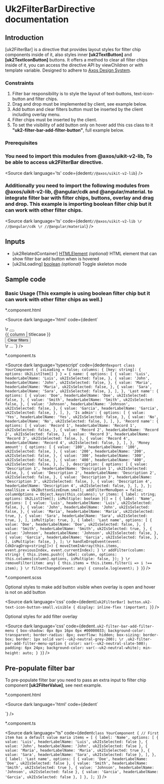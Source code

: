 
# Uk2FilterBarDirective documentation
## Introduction

<p>
  [uk2FilterBar] is a directive that provides layout styles for filter chip components inside of it, also styles inner <b>[uk2TextButton]</b> and <b>[uk2TextIconButton]</b> buttons. It offers a method to clear all filter chips inside of it, you can access the directive API by viewChildren or with template variable. Designed to adhere to <a target="_blank" href="https://www.figma.com/design/hpH5aw4XwrvayJMkWpPDPp/%F0%9F%91%B7%E2%80%8D%E2%99%82%EF%B8%8F---framework-core---responsive-web-component-library?node-id=2554-93729&node-type=frame&m=dev">Axos Design System</a>.
</p>

### Constraints
<ol>
  <li>Filter bar responsibility is to style the layout of text-buttons, text-icon-button and filter chips.</li>
  <li>Drag and drop must be implemented by client, see example below.</li>
  <li>Add button and clear filters button must be inserted by the client including overlay menu.</li>
  <li>Filter chips must be inserted by the client.</li>
  <li>To set the visibility of add button only on hover add this css class to it <b>"uk2-filter-bar-add-filter-button"</b>, full example below.</li>
</ol>

### Prerequisites
### You need to import this modules from @axos/uikit-v2-lib, To be able to access uk2FilterBar directive.


<Source
  dark
  language='ts'
  code={dedent`
      //@axos/uikit-v2-lib
  `}
/>

### Additionally you need to import the following modules from @axos/uikit-v2-lib, @angular/cdk and @angular/material. to integrate filter bar with filter chips, buttons, overlay and drag and drop. This example is importing boolean filter chip but it can work with other filter chips.

<Source
  dark
  language='ts'
  code={dedent`
      //@axos/uikit-v2-lib
      \r
      //@angular/cdk
      \r
      //@angular/material
  `}
/>

## Inputs

<ul>
  <li>[uk2RelatedContainer] <u>HTMLElement</u> <i>(optional)</i> HTML element that can show filter bar add button when is hovered</li>
  <li>[uk2IsLoading] <u>boolean</u> <i>(optional)</i> Toggle skeleton mode</li>
</ul>


## Sample code
### Basic Usage (This example is using boolean filter chip but it can work with other filter chips as well.)

<p>*.component.html</p>

<Source
  dark
  language='html'
  code={dedent`
  <div
    uk2FilterBar
    #filterBar="uk2FilterBar"
    cdkDropList
    cdkDropListOrientation="horizontal"
    [uk2IsLoading]="isLoading"
    [uk2RelatedContainer]="element"
    (cdkDropListDropped)="handleDropEvent($event)"
  >
    <uk2-filter-chip-boolean
      cdkDrag
      [uk2ListItems]="item.options"
      [uk2Identifier]="item.label"
      [uk2IsMultiple]="item.isMultiple"
      (uk2DeleteFilter)="removeFilter(item)"
      (uk2FilterValueChanges)="filterChanged($event)"
      *ngFor="let item of items"
    >
      <uk2-filter-chip-overlay-option
        *ngFor="let listItem of item.options"
        [uk2Value]="listItem.value"
        [uk2Multiple]="item.isMultiple"
        #overlayOption="uk2FilterChipOption"
      >
        <uk2-list-item [uk2ListItem]="listItem">
          <mat-checkbox
            tabIndex="-1"
            uk2Checkbox
            disableRipple
            [checked]="overlayOption.checked"
            *ngIf="item.isMultiple"
          ></mat-checkbox>
        </uk2-list-item>
      </uk2-filter-chip-overlay-option>
    </uk2-filter-chip-boolean>
    \r
    <button
      class="uk2-filter-bar-add-filter-button"
      [class.visible]="!isLoading"
      mat-button
      uk2TextIconButton
      disableRipple
      [uk2ButtonSize]="smallSize"
      cdkOverlayOrigin
      #addFilterButton="cdkOverlayOrigin"
      (click)="addFilterMenuOpen = !addFilterMenuOpen"
    >
      <mat-icon [svgIcon]="'uk2-plus'"></mat-icon>
    </button>
    <ng-template
      cdkConnectedOverlay
      [cdkConnectedOverlayOrigin]="addFilterButton"
      [cdkConnectedOverlayOpen]="addFilterMenuOpen"
      (overlayOutsideClick)="addFilterMenuOpen = false"
    >
      <div class="uk2-filter-bar-add-filter-menu">
        <div
          class="uk2-filter-bar-add-filter-menu-option uk2-font__body-regular--75"
          *ngFor="let column of columnOptions"
          (click)="addFilter(column); addFilterMenuOpen = false"
        >
          {{ column | titlecase }}
        </div>
      </div>
    </ng-template>
    <button mat-button uk2TextButton disableRipple [uk2ButtonSize]="smallSize" (click)="filterBar.clearFilters()">
      Clear filters
    </button>
  </div>
  \r
  <mat-table #element>
    ...
  </mat-table>
  `}
/>

<p>*.component.ts</p>

<Source
  dark
  language='typescript'
  code={dedent`
  export class YourComponent {
    isLoading = false;
    columns: { [key: string]: { options: Uk2ListItem[] } } = {
      name: {
        options: [
          {
            value: 'Luis',
            headerLabelName: 'Luis',
            uk2IsSelected: false,
          },
          {
            value: 'John',
            headerLabelName: 'John',
            uk2IsSelected: false,
          },
          {
            value: 'Maria',
            headerLabelName: 'Maria',
            uk2IsSelected: false,
          },
          {
            value: 'Sara',
            headerLabelName: 'Sara',
            uk2IsSelected: false,
          },
        ],
      },
      'Last name': {
        options: [
          {
            value: 'Doe',
            headerLabelName: 'Doe',
            uk2IsSelected: false,
          },
          {
            value: 'Smith',
            headerLabelName: 'Smith',
            uk2IsSelected: false,
          },
          {
            value: 'Johnson',
            headerLabelName: 'Johnson',
            uk2IsSelected: false,
          },
          {
            value: 'Garcia',
            headerLabelName: 'Garcia',
            uk2IsSelected: false,
          },
        ],
      },
      'Is admin': {
        options: [
          {
            value: 'Yes',
            headerLabelName: 'Yes',
            uk2IsSelected: false,
          },
          {
            value: 'No',
            headerLabelName: 'No',
            uk2IsSelected: false,
          },
        ],
      },
      'Record name': {
        options: [
          {
            value: 'Record 1',
            headerLabelName: 'Record 1',
            uk2IsSelected: false,
          },
          {
            value: 'Record 2',
            headerLabelName: 'Record 2',
            uk2IsSelected: false,
          },
          {
            value: 'Record 3',
            headerLabelName: 'Record 3',
            uk2IsSelected: false,
          },
          {
            value: 'Record 4',
            headerLabelName: 'Record 4',
            uk2IsSelected: false,
          },
        ],
      },
      'Money amount': {
        options: [
          {
            value: '100',
            headerLabelName: '100',
            uk2IsSelected: false,
          },
          {
            value: '200',
            headerLabelName: '200',
            uk2IsSelected: false,
          },
          {
            value: '300',
            headerLabelName: '300',
            uk2IsSelected: false,
          },
          {
            value: '400',
            headerLabelName: '400',
            uk2IsSelected: false,
          },
        ],
      },
      description: {
        options: [
          {
            value: 'Description 1',
            headerLabelName: 'Description 1',
            uk2IsSelected: false,
          },
          {
            value: 'Description 2',
            headerLabelName: 'Description 2',
            uk2IsSelected: false,
          },
          {
            value: 'Description 3',
            headerLabelName: 'Description 3',
            uk2IsSelected: false,
          },
          {
            value: 'Description 4',
            headerLabelName: 'Description 4',
            uk2IsSelected: false,
          },
        ],
      },
    };
    smallSize = Uk2ButtonSizeEnum.small;
    addFilterMenuOpen = false;
    columnOptions = Object.keys(this.columns);
    \r
    items: { label: string; options: Uk2ListItem[]; isMultiple: boolean }[] = [
      {
        label: 'Name',
        options: [
          {
            value: 'Luis',
            headerLabelName: 'Luis',
            uk2IsSelected: false,
          },
          {
            value: 'John',
            headerLabelName: 'John',
            uk2IsSelected: false,
          },
          {
            value: 'Maria',
            headerLabelName: 'Maria',
            uk2IsSelected: true,
          },
          {
            value: 'Sara',
            headerLabelName: 'Sara',
            uk2IsSelected: true,
          },
        ],
        isMultiple: true,
      },
      {
        label: 'Last name',
        options: [
          {
            value: 'Doe',
            headerLabelName: 'Doe',
            uk2IsSelected: false,
          },
          {
            value: 'Smith',
            headerLabelName: 'Smith',
            uk2IsSelected: true,
          },
          {
            value: 'Johnson',
            headerLabelName: 'Johnson',
            uk2IsSelected: false,
          },
          {
            value: 'Garcia',
            headerLabelName: 'Garcia',
            uk2IsSelected: false,
          },
        ],
        isMultiple: false,
      },
    ];
    \r
    handleDropEvent(event: CdkDragDrop<string[]>) {
      moveItemInArray(this.items, event.previousIndex, event.currentIndex);
    }
    \r
    addFilter(column: string) {
      this.items.push({
        label: column,
        options: this.columns[column].options,
        isMultiple: false,
      });
    }
    \r
    removeFilter(item: any) {
      this.items = this.items.filter(i => i !== item);
    }
    \r
    filterChanged(event: any) {
      console.log(event);
    }
  }
  `}
/>

<p>*.component.scss</p>
<p>Optional styles to make add button visible when overlay is open and hover is not on add button</p>

<Source
  dark
  language='css'
  code={dedent`
  [uk2FilterBar] button.uk2-text-icon-button-small.visible {
    display: inline-flex !important;
  }
  `}
/>

<p>Optional styles for add filter overlay</p>

<Source
  dark
  language='css'
  code={dedent`
  .uk2-filter-bar-add-filter-menu {
    box-shadow: 0px 8px 16px 0px #00000033;
    background-color: transparent;
    border-radius: 8px;
    overflow: hidden;
    box-sizing: border-box;
    border: 1px solid var(--uk2-neutral-grey-200);
    \r
    .uk2-filter-bar-add-filter-menu-option {
      color: var(--uk2-neutral-slate-500);
      padding: 6px 24px;
      background-color: var(--uk2-neutral-white);
      min-height: auto;
    }
  }
  `}
/>


## Pre-populate filter bar

<p>To pre-populate filter bar you need to pass an extra input to filter chip component <b>[uk2FilterValue]</b>, see next example.</p>

<p>*.component.html</p>

<Source
  dark
  language='html'
  code={dedent`
  <div
    uk2FilterBar
    #filterBar="uk2FilterBar"
    ...
  >
    <uk2-filter-chip-boolean
      cdkDrag
      [uk2ListItems]="item.options"
      [uk2Identifier]="item.label"
      [uk2IsMultiple]="item.isMultiple"
      (uk2DeleteFilter)="removeFilter(item)"
      (uk2FilterValueChanges)="filterChanged.emit($event)"
      *ngFor="let item of items"
    >
      <uk2-filter-chip-overlay-option
        *ngFor="let listItem of item.options"
        [uk2Value]="listItem.value"
        [uk2Multiple]="item.isMultiple"
        #overlayOption="uk2FilterChipOption"
      >
        <uk2-list-item [uk2ListItem]="listItem">
          <mat-checkbox
            tabIndex="-1"
            uk2Checkbox
            disableRipple
            [checked]="overlayOption.checked"
            *ngIf="item.isMultiple"
          ></mat-checkbox>
        </uk2-list-item>
      </uk2-filter-chip-overlay-option>
    </uk2-filter-chip-boolean>
  </div>
  `}
/>

<p>*.component.ts</p>

<Source
  dark
  language="ts"
  code={dedent`
    class YourComponent {
      // First item has a default value maria
      items = [
        {
          label: 'Name',
          options: [
            { value: 'Luis', headerLabelName: 'Luis', uk2IsSelected: false },
            { value: 'John', headerLabelName: 'John', uk2IsSelected: false },
            { value: 'Maria', headerLabelName: 'Maria', uk2IsSelected: true },
            { value: 'Sara', headerLabelName: 'Sara', uk2IsSelected: false },
          ],
        },
        {
          label: 'Last name',
          options: [
            { value: 'Doe', headerLabelName: 'Doe', uk2IsSelected: false },
            { value: 'Smith', headerLabelName: 'Smith', uk2IsSelected: true },
            { value: 'Johnson', headerLabelName: 'Johnson', uk2IsSelected: false },
            { value: 'Garcia', headerLabelName: 'Garcia', uk2IsSelected: false },
          ]
        },
      ];
    }
  `}
/>
